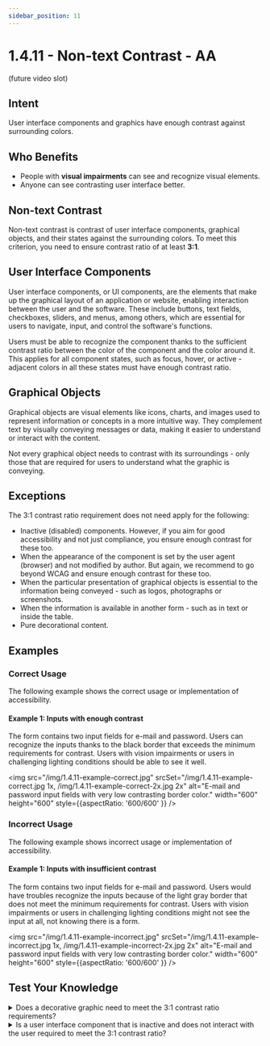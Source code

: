 ---
sidebar_position: 11
---

# 1.4.11 - Non-text Contrast - AA

(future video slot)

## Intent

User interface components and graphics have enough contrast against surrounding colors.

## Who Benefits

- People with **visual impairments** can see and recognize visual elements.
- Anyone can see contrasting user interface better.

## Non-text Contrast

Non-text contrast is contrast of user interface components, graphical objects, and their states against the surrounding colors. To meet this criterion, you need to ensure contrast ratio of at least **3:1**.

## User Interface Components

User interface components, or UI components, are the elements that make up the graphical layout of an application or website, enabling interaction between the user and the software. These include buttons, text fields, checkboxes, sliders, and menus, among others, which are essential for users to navigate, input, and control the software's functions.

Users must be able to recognize the component thanks to the sufficient contrast ratio between the color of the component and the color around it. This applies for all component states, such as focus, hover, or active - adjacent colors in all these states must have enough contrast ratio.

## Graphical Objects

Graphical objects are visual elements like icons, charts, and images used to represent information or concepts in a more intuitive way. They complement text by visually conveying messages or data, making it easier to understand or interact with the content.

Not every graphical object needs to contrast with its surroundings - only those that are required for users to understand what the graphic is conveying.

## Exceptions

The 3:1 contrast ratio requirement does not need apply for the following:

- Inactive (disabled) components. However, if you aim for good accessibility and not just compliance, you ensure enough contrast for these too.
- When the appearance of the component is set by the user agent (browser) and not modified by author. But again, we recommend to go beyond WCAG and ensure enough contrast for these too.
- When the particular presentation of graphical objects is essential to the information being conveyed - such as logos, photographs or screenshots.
- When the information is available in another form - such as in text or inside the table.
- Pure decorational content.

## Examples

### Correct Usage

The following example shows the correct usage or implementation of accessibility.

#### Example 1: Inputs with enough contrast

The form contains two input fields for e-mail and password. Users can recognize the inputs thanks to the black border that exceeds the minimum requirements for contrast. Users with vision impairments or users in challenging lighting conditions should be able to see it well.

<img src="/img/1.4.11-example-correct.jpg" srcSet="/img/1.4.11-example-correct.jpg 1x, /img/1.4.11-example-correct-2x.jpg 2x" alt="E-mail and password input fields with very low contrasting border color." width="600" height="600" style={{aspectRatio: '600/600' }} />

### Incorrect Usage

The following example shows incorrect usage or implementation of accessibility.

#### Example 1: Inputs with insufficient contrast

The form contains two input fields for e-mail and password. Users would have troubles recognize the inputs because of the light gray border that does not meet the minimum requirements for contrast. Users with vision impairments or users in challenging lighting conditions might not see the input at all, not knowing there is a form.

<img src="/img/1.4.11-example-incorrect.jpg" srcSet="/img/1.4.11-example-incorrect.jpg 1x, /img/1.4.11-example-incorrect-2x.jpg 2x" alt="E-mail and password input fields with very low contrasting border color." width="600" height="600" style={{aspectRatio: '600/600' }} />

## Test Your Knowledge

<details>
  <summary>
    <span>
      Does a decorative graphic need to meet the 3:1 contrast ratio requirements?
    </span>
  </summary>
  No, decorative content is not subject to this criterion.
</details>

<details>
  <summary>
    <span>
      Is a user interface component that is inactive and does not interact with the user required to meet the 3:1 contrast ratio?
    </span>
  </summary>
  No, inactive components are an exception to this criterion.
</details>